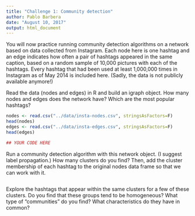 ```yaml
---
title: "Challenge 1: Community detection"
author: Pablo Barbera
date: "August 10, 2017"
output: html_document
---
```


You will now practice running community detection algorithms on a network based on data collected from Instagram. Each node here is one hashtag and an edge indicates how often a pair of hashtags appeared in the same caption, based on a random sample of 10,000 pictures with each of the hashtags. Every hashtag that had been used at least 1,000,000 times in Instagram as of May 2014 is included here. (Sadly, the data is not publicly available anymore!)

Read the data (nodes and edges) in R and build an igraph object. How many nodes and edges does the network have? Which are the most popular hashtags?

```r
nodes <- read.csv("../data/insta-nodes.csv", stringsAsFactors=F)
head(nodes)
edges <- read.csv("../data/insta-edges.csv", stringsAsFactors=F)
head(edges)

## YOUR CODE HERE

```

Run a community detection algorithm with this network object. (I suggest label propagation.) How many clusters do you find? Then, add the cluster membership of each hashtag to the original nodes data frame so that we can work with it.

```r

```

Explore the hashtags that appear within the same clusters for a few of these clusters. Do you find that these groups tend to be homogeneous? What type of "communities" do you find? What characteristics do they have in common?

```r

```




